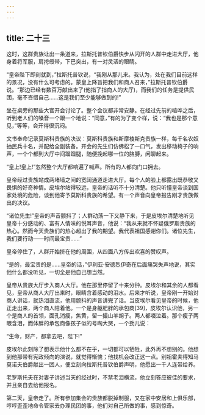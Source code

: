 ```yaml
---
---
---
```

title: 二十三
---




这时，这群贵族让出一条道来，拉斯托普钦伯爵快步从闪开的人群中走进大厅，他身着将军服，肩挎绶带，下巴突出，有一对灵活的眼睛。

“皇帝陛下即刻就到，”拉斯托普钦说，“我刚从那儿来。我认为，处在我们目前这样的景况，没有什么可考虑的。蒙皇上降旨把我们和商人召来，”拉斯托普钦伯爵说。“那边已经有数百万献出来了(他指了指商人的大厅)，而我们的任务是提供民团，毫不吝惜自己……这是我们至少能够做到的!”

坐在桌旁的那些大官开会讨论了。整个会议都非常安静。在经过先前的喧哗之后，听到老人们的嗓音一个跟一个地说：“同意，”有的为了变个样，说：“我也是那个意见，”等等，会开得很沉闷。

文书奉命记录莫斯科贵族的决议：莫斯科贵族和斯摩棱斯克贵族一样，每千名农奴抽民兵十名，并配给全副装备。开会的先生们仿佛松了一口气，发出移动椅子的响声，一个个都到大厅中间蹓蹓腿，随便挽起哪一位的胳膊，闲聊起来。

“皇上!皇上!”忽然整个大厅都响遍了喊声。所有的人都向门口拥去。

皇帝经过贵族站成两堵墙之间的宽阔通道走进大厅。每个人的脸上都露出既恭敬又畏惧的好奇神情。皮埃尔站得较远，皇帝的话听不十分清楚。他只听懂皇帝谈到国家处境的危险，谈到他寄予莫斯科贵族的希望。有一个声音向皇帝报告刚才贵族做出的决议。

“诸位先生!”皇帝的声音颤抖了；人群动荡一下又静下来，于是皮埃尔清楚地听见皇帝十分感动的、富有人情味的悦耳声音，他说：“我从来就不怀疑俄罗斯贵族的热心。然而今天贵族们的热心超出了我的期望。我代表祖国感谢你们。诸位先生，我们要行动——时间最宝贵……”

皇帝停住了，人群开始挤在他的周围，从四面八方传出欢喜的赞叹声。

“是的，最宝贵的是……皇帝的话，”伊利亚·安德烈伊奇在后面痛哭失声地说，其实他什么都没听见，一切全是他自己想当然。

皇帝从贵族大厅步入商人大厅。他在那里停留了十来分钟。皮埃尔和其余的人都看见，皇帝从商人大厅出来时，眼睛含着感动的泪水。后来才听说，皇帝刚一开始对商人讲话，就热泪直流，他用颤抖的声音讲完了话。当皮埃尔看见皇帝的时候，他正走出来，两个商人陪着他。一个是身躯肥胖的承包商[39]，皮埃尔认识他，另一个是商人的首领，面孔消瘦，焦黄，留一撮山羊胡子。两人都啜泣着。那个瘦子两眼含泪，而体胖的承包商像孩子似的号啕大哭，一个劲儿说：

“生命，财产，都拿去吧，陛下!”

皮埃尔此刻除了想表示他什么都不在乎，一切都可以牺牲，此外再不想别的。他想到他那带有宪政倾向的演说，就觉得惭愧；他找机会改正这一点。别祖霍夫得知马莫诺夫伯爵献出一团人，便立刻向拉斯托普钦伯爵声明，他愿出一千人连带给养。

老罗斯托夫在对妻子讲述当天的经过时，不禁老泪横流，他立刻答应彼佳的要求，并且亲自去给他报名。

第二天，皇帝走了。所有参加集会的贵族都脱掉制服，又在家中安居和上俱乐部，哼哼歪歪地命令管家去办理民团的事，他们对自己所做的事，感到惊奇。